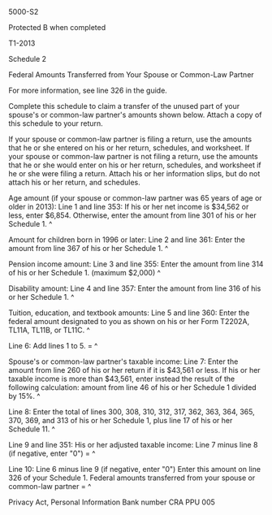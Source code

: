 ﻿5000-S2 
 
Protected B when completed 
 
T1-2013 
 
Schedule 2 
 
Federal Amounts Transferred from Your Spouse or Common-Law Partner 
 
For more information, see line 326 in the guide. 
 
Complete this schedule to claim a transfer of the unused part of your 
spouse's or common-law partner's amounts shown below. Attach a copy of this 
schedule to your return. 
 
If your spouse or common-law partner is filing a return, use the amounts that 
he or she entered on his or her return, schedules, and worksheet. If your 
spouse or common-law partner is not filing a return, use the amounts that he 
or she would enter on his or her return, schedules, and worksheet if he or 
she were filing a return. Attach his or her information slips, but do not 
attach his or her return, and schedules. 
 
Age amount (if your spouse or common-law partner was 65 years of age or older 
in 2013): 
Line 1 and line 353: If his or her net income is $34,562 or less, enter 
$6,854. Otherwise, enter the amount from line 301 of his or her Schedule 1. ^
 
Amount for children born in 1996 or later: 
Line 2 and line 361: Enter the amount from line 367 of his or her Schedule 1. 
^
 
Pension income amount: 
Line 3 and line 355: Enter the amount from line 314 of his or her Schedule 1. 
(maximum $2,000) ^
 
Disability amount: 
Line 4 and line 357: Enter the amount from line 316 of his or her Schedule 1. 
^
 
Tuition, education, and textbook amounts: 
Line 5 and line 360: Enter the federal amount designated to you as shown on 
his or her Form T2202A, TL11A, TL11B, or TL11C. ^
 
Line 6: Add lines 1 to 5. = ^
 
Spouse's or common-law partner's taxable income: 
Line 7: Enter the amount from line 260 of his or her return if it is $43,561 
or less. If his or her taxable income is more than $43,561, enter instead the 
result of the following calculation: amount from line 46 of his or her 
Schedule 1 divided by 15%. ^
 
Line 8: Enter the total of lines 300, 308, 310, 312, 317, 362, 363, 364, 365, 
370, 369, and 313 of his or her Schedule 1, plus line 17 of his or her 
Schedule 11. ^
 
Line 9 and line 351: His or her adjusted taxable income: Line 7 minus line 8 
(if negative, enter "0") = ^
 
Line 10: Line 6 minus line 9 (if negative, enter "0") Enter this amount on 
line 326 of your Schedule 1. Federal amounts transferred from your spouse or 
common-law partner = ^
 
Privacy Act, Personal Information Bank number CRA PPU 005
